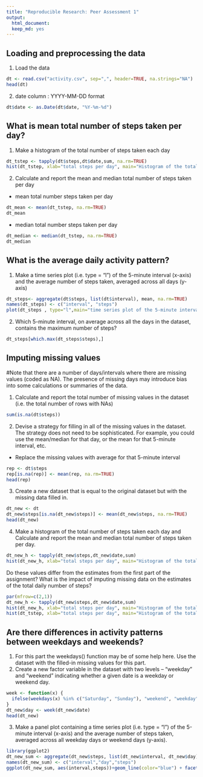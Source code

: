 ```yaml
---
title: "Reproducible Research: Peer Assessment 1"
output: 
  html_document:
  keep_md: yes
---
```



## Loading and preprocessing the data
1. Load the data
```r
dt <- read.csv("activity.csv", sep=",", header=TRUE, na.strings="NA")
head(dt)
```
2. date column : YYYY-MM-DD format
```r
dt$date <- as.Date(dt$date, "%Y-%m-%d")
```

## What is mean total number of steps taken per day?
1. Make a histogram of the total number of steps taken each day
```r
dt_tstep <- tapply(dt$steps,dt$date,sum, na.rm=TRUE)
hist(dt_tstep, xlab="total steps per day", main="Histogram of the total number of steps taken each day")
```

2. Calculate and report the mean and median total number of steps taken per day
- mean total number steps taken per day
```r
dt_mean <- mean(dt_tstep, na.rm=TRUE)
dt_mean
```
- median total number steps taken per day
```r
dt_median <- median(dt_tstep, na.rm=TRUE)
dt_median
```


## What is the average daily activity pattern?
1. Make a time series plot (i.e. type = "l") of the 5-minute interval (x-axis) and the average number of steps taken, averaged across all days (y-axis)
```r
dt_steps<- aggregate(dt$steps, list(dt$interval), mean, na.rm=TRUE)
names(dt_steps) <- c("interval", "steps")
plot(dt_steps , type="l",main="time series plot of the 5-minute interval", xlab="interval", ylab="steps")
```

2. Which 5-minute interval, on average across all the days in the dataset, contains the maximum number of steps? 
```r
dt_steps[which.max(dt_steps$steps),]
```

## Imputing missing values
#Note that there are a number of days/intervals where there are missing values (coded as NA). The presence of missing days may introduce bias into some calculations or summaries of the data.

1. Calculate and report the total number of missing values in the dataset (i.e. the total number of rows with NAs)
```r
sum(is.na(dt$steps))
```

2. Devise a strategy for filling in all of the missing values in the dataset. The strategy does not need to be sophisticated. For example, you could use the mean/median for that day, or the mean for that 5-minute interval, etc.
- Replace the missing values with average for that 5-minute interval
```r
rep <- dt$steps
rep[is.na(rep)] <- mean(rep, na.rm=TRUE)
head(rep)
```

3. Create a new dataset that is equal to the original dataset but with the missing data filled in.
```r
dt_new <- dt
dt_new$steps[is.na(dt_new$steps)] <- mean(dt_new$steps, na.rm=TRUE)
head(dt_new)
```

4. Make a histogram of the total number of steps taken each day and Calculate and report the mean and median total number of steps taken per day. 
```r
dt_new_h <- tapply(dt_new$steps,dt_new$date,sum)
hist(dt_new_h, xlab="total steps per day", main="Histogram of the total number of steps taken each day\n with filling missing value")
```

Do these values differ from the estimates from the first part of the assignment? 
What is the impact of imputing missing data on the estimates of the total daily number of steps?
```r
par(mfrow=c(2,1))
dt_new_h <- tapply(dt_new$steps,dt_new$date,sum)
hist(dt_new_h, xlab="total steps per day", main="Histogram of the total number of steps taken each day\n with filling missing value", ylim=c(0,35))
hist(dt_tstep, xlab="total steps per day", main="Histogram of the total number of steps taken each day\n without NA", ylim=c(0,35))
```


## Are there differences in activity patterns between weekdays and weekends?
1. For this part the weekdays() function may be of some help here. Use the dataset with the filled-in missing values for this part.
2. Create a new factor variable in the dataset with two levels -- "weekday" and "weekend" indicating whether a given date is a weekday or weekend day.
```r
week <- function(x) {
  ifelse(weekdays(x) %in% c("Saturday", "Sunday"), "weekend", "weekday")
}
dt_new$day <- week(dt_new$date)
head(dt_new)
```

3. Make a panel plot containing a time series plot (i.e. type = "l") of the 5-minute interval (x-axis) and the average number of steps taken, averaged across all weekday days or weekend days (y-axis).
```r
library(ggplot2)
dt_new_sum <- aggregate(dt_new$steps, list(dt_new$interval, dt_new$day), mean)
names(dt_new_sum) <- c("interval","day","steps")
ggplot(dt_new_sum, aes(interval,steps))+geom_line(color="blue") + facet_grid(vars(day)) 
```

